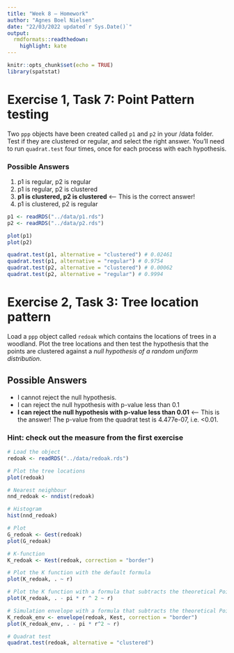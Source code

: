 ```yaml
---
title: "Week 8 – Homework"
author: "Agnes Boel Nielsen"
date: "22/03/2022 updated`r Sys.Date()`"
output:
  rmdformats::readthedown:
    highlight: kate
---
```


```r
knitr::opts_chunk$set(echo = TRUE)
library(spatstat)
```

# Exercise 1, Task 7: Point Pattern testing

Two `ppp` objects have been created called `p1` and `p2` in your /data folder. Test if they are clustered or regular, and select the right answer. You'll need to run `quadrat.test` four times, once for each process with each hypothesis.

### Possible Answers

1. p1 is regular, p2 is regular
2. p1 is regular, p2 is clustered 
3. **p1 is clustered, p2 is clustered** <-- This is the correct answer!
4. p1 is clustered, p2 is regular

```r
p1 <- readRDS("../data/p1.rds")
p2 <- readRDS("../data/p2.rds")

plot(p1)
plot(p2)

quadrat.test(p1, alternative = "clustered") # 0.02461
quadrat.test(p1, alternative = "regular") # 0.9754
quadrat.test(p2, alternative = "clustered") # 0.00062
quadrat.test(p2, alternative = "regular") # 0.9994
```

# Exercise 2, Task 3: Tree location pattern


Load a `ppp` object called `redoak` which contains the locations of trees in a woodland. Plot the tree locations and then test the hypothesis that the points are clustered against a *null hypothesis of a random uniform distribution*.

## Possible Answers

* I cannot reject the null hypothesis. 
* I can reject the null hypothesis with p-value less than 0.1 
* **I can reject the null hypothesis with p-value less than 0.01** <-- This is the answer! The p-value from the quadrat test is 4.477e-07, i.e. <0.01. 

### Hint: check out the measure from the first exercise 
```r
# Load the object
redoak <- readRDS("../data/redoak.rds")

# Plot the tree locations
plot(redoak)

# Nearest neighbour
nnd_redoak <- nndist(redoak)

# Histogram
hist(nnd_redoak)

# Plot
G_redoak <- Gest(redoak)
plot(G_redoak)

# K-function
K_redoak <- Kest(redoak, correction = "border")

# Plot the K function with the default formula
plot(K_redoak, . ~ r)

# Plot the K function with a formula that subtracts the theoretical Poisson value
plot(K_redoak, . - pi * r ^ 2 ~ r)

# Simulation envelope with a formula that subtracts the theoretical Poisson value
K_redoak_env <- envelope(redoak, Kest, correction = "border")
plot(K_redoak_env, . - pi * r^2 ~ r)

# Quadrat test
quadrat.test(redoak, alternative = "clustered")
```